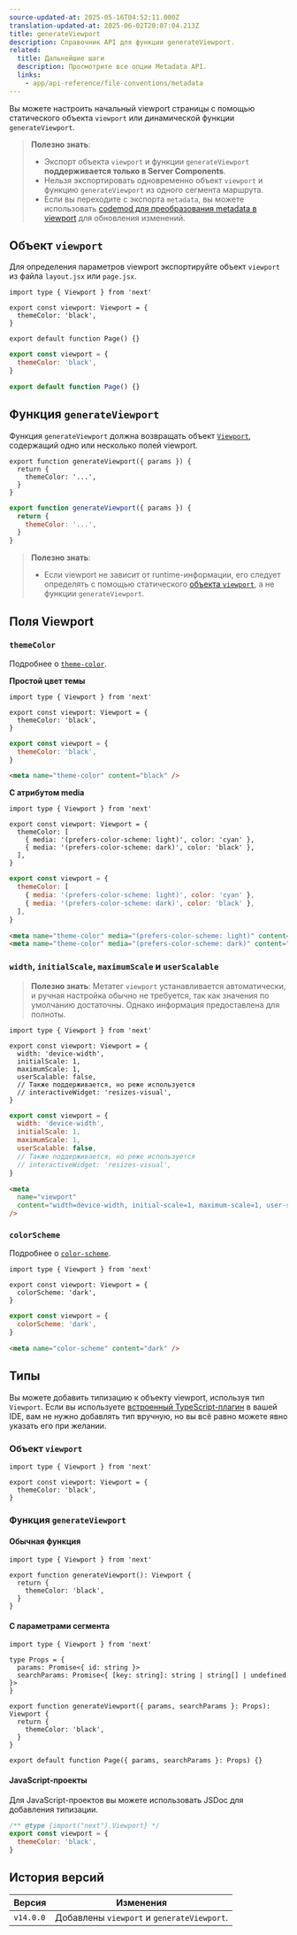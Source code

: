 ```yaml
---
source-updated-at: 2025-05-16T04:52:11.000Z
translation-updated-at: 2025-06-02T20:07:04.213Z
title: generateViewport
description: Справочник API для функции generateViewport.
related:
  title: Дальнейшие шаги
  description: Просмотрите все опции Metadata API.
  links:
    - app/api-reference/file-conventions/metadata
---
```


Вы можете настроить начальный viewport страницы с помощью статического объекта `viewport` или динамической функции `generateViewport`.

> **Полезно знать**:
>
> - Экспорт объекта `viewport` и функции `generateViewport` **поддерживается только в Server Components**.
> - Нельзя экспортировать одновременно объект `viewport` и функцию `generateViewport` из одного сегмента маршрута.
> - Если вы переходите с экспорта `metadata`, вы можете использовать [codemod для преобразования metadata в viewport](/docs/app/guides/upgrading/codemods#metadata-to-viewport-export) для обновления изменений.

## Объект `viewport`

Для определения параметров viewport экспортируйте объект `viewport` из файла `layout.jsx` или `page.jsx`.

```tsx filename="layout.tsx | page.tsx" switcher
import type { Viewport } from 'next'

export const viewport: Viewport = {
  themeColor: 'black',
}

export default function Page() {}
```

```jsx filename="layout.jsx | page.jsx" switcher
export const viewport = {
  themeColor: 'black',
}

export default function Page() {}
```

## Функция `generateViewport`

Функция `generateViewport` должна возвращать объект [`Viewport`](#viewport-fields), содержащий одно или несколько полей viewport.

```tsx filename="layout.tsx | page.tsx" switcher
export function generateViewport({ params }) {
  return {
    themeColor: '...',
  }
}
```

```jsx filename="layout.js | page.js" switcher
export function generateViewport({ params }) {
  return {
    themeColor: '...',
  }
}
```

> **Полезно знать**:
>
> - Если viewport не зависит от runtime-информации, его следует определять с помощью статического [объекта `viewport`](#the-viewport-object), а не функции `generateViewport`.

## Поля Viewport

### `themeColor`

Подробнее о [`theme-color`](https://developer.mozilla.org/docs/Web/HTML/Element/meta/name/theme-color).

**Простой цвет темы**

```tsx filename="layout.tsx | page.tsx" switcher
import type { Viewport } from 'next'

export const viewport: Viewport = {
  themeColor: 'black',
}
```

```jsx filename="layout.jsx | page.jsx" switcher
export const viewport = {
  themeColor: 'black',
}
```

```html filename="<head> output" hideLineNumbers
<meta name="theme-color" content="black" />
```

**С атрибутом media**

```tsx filename="layout.tsx | page.tsx" switcher
import type { Viewport } from 'next'

export const viewport: Viewport = {
  themeColor: [
    { media: '(prefers-color-scheme: light)', color: 'cyan' },
    { media: '(prefers-color-scheme: dark)', color: 'black' },
  ],
}
```

```jsx filename="layout.jsx | page.jsx" switcher
export const viewport = {
  themeColor: [
    { media: '(prefers-color-scheme: light)', color: 'cyan' },
    { media: '(prefers-color-scheme: dark)', color: 'black' },
  ],
}
```

```html filename="<head> output" hideLineNumbers
<meta name="theme-color" media="(prefers-color-scheme: light)" content="cyan" />
<meta name="theme-color" media="(prefers-color-scheme: dark)" content="black" />
```

### `width`, `initialScale`, `maximumScale` и `userScalable`

> **Полезно знать**: Метатег `viewport` устанавливается автоматически, и ручная настройка обычно не требуется, так как значения по умолчанию достаточны. Однако информация предоставлена для полноты.

```tsx filename="layout.tsx | page.tsx" switcher
import type { Viewport } from 'next'

export const viewport: Viewport = {
  width: 'device-width',
  initialScale: 1,
  maximumScale: 1,
  userScalable: false,
  // Также поддерживается, но реже используется
  // interactiveWidget: 'resizes-visual',
}
```

```jsx filename="layout.jsx | page.jsx" switcher
export const viewport = {
  width: 'device-width',
  initialScale: 1,
  maximumScale: 1,
  userScalable: false,
  // Также поддерживается, но реже используется
  // interactiveWidget: 'resizes-visual',
}
```

```html filename="<head> output" hideLineNumbers
<meta
  name="viewport"
  content="width=device-width, initial-scale=1, maximum-scale=1, user-scalable=no"
/>
```

### `colorScheme`

Подробнее о [`color-scheme`](https://developer.mozilla.org/en-US/docs/Web/HTML/Element/meta/name#:~:text=color%2Dscheme%3A%20specifies,of%20the%20following%3A).

```tsx filename="layout.tsx | page.tsx" switcher
import type { Viewport } from 'next'

export const viewport: Viewport = {
  colorScheme: 'dark',
}
```

```jsx filename="layout.jsx | page.jsx" switcher
export const viewport = {
  colorScheme: 'dark',
}
```

```html filename="<head> output" hideLineNumbers
<meta name="color-scheme" content="dark" />
```

## Типы

Вы можете добавить типизацию к объекту viewport, используя тип `Viewport`. Если вы используете [встроенный TypeScript-плагин](/docs/app/api-reference/config/typescript) в вашей IDE, вам не нужно добавлять тип вручную, но вы всё равно можете явно указать его при желании.

### Объект `viewport`

```tsx
import type { Viewport } from 'next'

export const viewport: Viewport = {
  themeColor: 'black',
}
```

### Функция `generateViewport`

#### Обычная функция

```tsx
import type { Viewport } from 'next'

export function generateViewport(): Viewport {
  return {
    themeColor: 'black',
  }
}
```

#### С параметрами сегмента

```tsx
import type { Viewport } from 'next'

type Props = {
  params: Promise<{ id: string }>
  searchParams: Promise<{ [key: string]: string | string[] | undefined }>
}

export function generateViewport({ params, searchParams }: Props): Viewport {
  return {
    themeColor: 'black',
  }
}

export default function Page({ params, searchParams }: Props) {}
```

#### JavaScript-проекты

Для JavaScript-проектов вы можете использовать JSDoc для добавления типизации.

```js
/** @type {import("next").Viewport} */
export const viewport = {
  themeColor: 'black',
}
```

## История версий

| Версия    | Изменения                                      |
| --------- | ---------------------------------------------- |
| `v14.0.0` | Добавлены `viewport` и `generateViewport`.     |